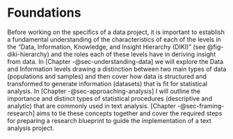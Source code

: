 # Foundations {#part-foundations}

Before working on the specifics of a data project, it is important to establish a fundamental understanding of the characteristics of each of the levels in the "Data, Information, Knowledge, and Insight Hierarchy (DIKI)" (see @fig-diki-hierarchy) and the roles each of these levels have in deriving insight from data. In [Chapter -@sec-understanding-data] we will explore the Data and Information levels drawing a distinction between two main types of data (populations and samples) and then cover how data is structured and transformed to generate information (datasets) that is fit for statistical analysis. In [Chapter -@sec-approaching-analysis] I will outline the importance and distinct types of statistical procedures (descriptive and analytic) that are commonly used in text analysis. [Chapter -@sec-framing-research] aims to tie these concepts together and cover the required steps for preparing a research blueprint to guide the implementation of a text analysis project.
